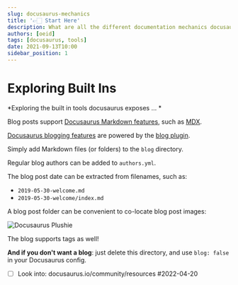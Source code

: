 ```yaml
---
slug: docusaurus-mechanics
title: '👉🏻 Start Here'
description: What are all the different documentation mechanics docusaurus exposes?
authors: [oeid]
tags: [docusaurus, tools]
date: 2021-09-13T10:00
sidebar_position: 1
---
```


# Exploring Built Ins 

*Exploring the built in tools docusaurus exposes ... *

Blog posts support [Docusaurus Markdown features](https://docusaurus.io/docs/markdown-features), such as [MDX](https://mdxjs.com/).

[Docusaurus blogging features](https://docusaurus.io/docs/blog) are powered by the [blog plugin](https://docusaurus.io/docs/api/plugins/@docusaurus/plugin-content-blog).

Simply add Markdown files (or folders) to the `blog` directory.

Regular blog authors can be added to `authors.yml`.

The blog post date can be extracted from filenames, such as:

- `2019-05-30-welcome.md`
- `2019-05-30-welcome/index.md`

A blog post folder can be convenient to co-locate blog post images:

![Docusaurus Plushie](https://github.com/omars-lab.png)

The blog supports tags as well!

**And if you don't want a blog**: just delete this directory, and use `blog: false` in your Docusaurus config.




* [ ] Look into: docusaurus.io/community/resources #2022-04-20
